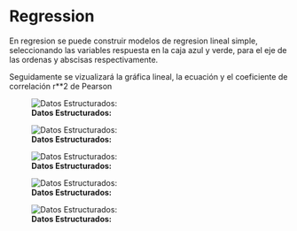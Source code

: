 # Regression

En regresion se puede construir modelos de regresion lineal simple, seleccionando las variables respuesta en la caja azul y verde, para el eje de las ordenas y abscisas respectivamente.

Seguidamente se vizualizará  la gráfica lineal, la ecuación y el coeficiente de correlación  r**2  de Pearson 


![**Datos Estructurados: ** ](img/rlavel.png)



![**Datos Estructurados: ** ](img/rlavel1.png)









![**Datos Estructurados: ** ](img/rgrafico.png)


![**Datos Estructurados: ** ](img/rgrafico1.png)



![**Datos Estructurados: ** ](img/rtable.png)